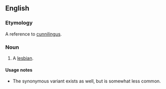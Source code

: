 ==English==

{{rfv}}

===Etymology===
A reference to [[cunnilingus]].

===Noun===
{{en-noun|head=[[carpet]] [[muncher]]}}

# {{context|offensive|lang=en}} A [[lesbian]].

====Usage notes====
* The synonymous variant {{term|rug muncher}} exists as well, but is somewhat less common.
